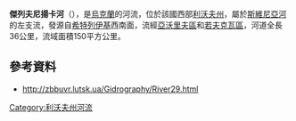 '''傑列夫尼揚卡河'''（{{lang-uk|Деревнянка}}），是[[烏克蘭|烏克蘭]]的河流，位於該國西部[[利沃夫州|利沃夫州]]，屬於[[斯維尼亞河|斯維尼亞河]]的左支流，發源自[[希特列伊基|希特列伊基]]西南面，流經[[亞沃里夫區|亞沃里夫區]]和[[若夫克瓦區|若夫克瓦區]]，河道全長36公里，流域面積150平方公里。

==參考資料==
* http://zbbuvr.lutsk.ua/Gidrography/River29.html {{Wayback|url=http://zbbuvr.lutsk.ua/Gidrography/River29.html |date=20141103042612 }}

{{DEFAULTSORT:Деревнянка}}
[[Category:利沃夫州河流|Category:利沃夫州河流]]


{{Ukraine-river-stub}}